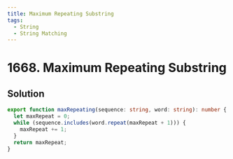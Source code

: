```yaml
---
title: Maximum Repeating Substring
tags:
  - String
  - String Matching
---
```


# 1668. Maximum Repeating Substring

<Badges>
  <LevelBadge level="easy" />
  <TopicBadge name="String" slug="string" />
  <TopicBadge name="String Matching" slug="string-matching" />
</Badges>

## Solution

```typescript filename="solution.ts" copy
export function maxRepeating(sequence: string, word: string): number {
  let maxRepeat = 0;
  while (sequence.includes(word.repeat(maxRepeat + 1))) {
    maxRepeat += 1;
  }
  return maxRepeat;
}
```

<ProblemLink
  codingSite="leetcode"
  href="https://leetcode.com/problems/maximum-repeating-substring"
  title="Maximum Repeating Substring"
/>
